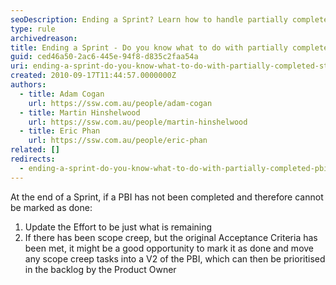 ```yaml
---
seoDescription: Ending a Sprint? Learn how to handle partially completed PBIs and update your backlog with ease.
type: rule
archivedreason:
title: Ending a Sprint - Do you know what to do with partially completed PBI?
guid: ced46a50-2ac6-445e-94f8-d835c2faa54a
uri: ending-a-sprint-do-you-know-what-to-do-with-partially-completed-stories
created: 2010-09-17T11:44:57.0000000Z
authors:
  - title: Adam Cogan
    url: https://ssw.com.au/people/adam-cogan
  - title: Martin Hinshelwood
    url: https://ssw.com.au/people/martin-hinshelwood
  - title: Eric Phan
    url: https://ssw.com.au/people/eric-phan
related: []
redirects:
  - ending-a-sprint-do-you-know-what-to-do-with-partially-completed-pbi
---
```


At the end of a Sprint, if a PBI has not been completed and therefore cannot be marked as done:
1. Update the Effort to be just what is remaining
2. If there has been scope creep, but the original Acceptance Criteria has been met, it might be a good opportunity to mark it as done and move any scope creep tasks into a V2 of the PBI, which can then be prioritised in the backlog by the Product Owner
